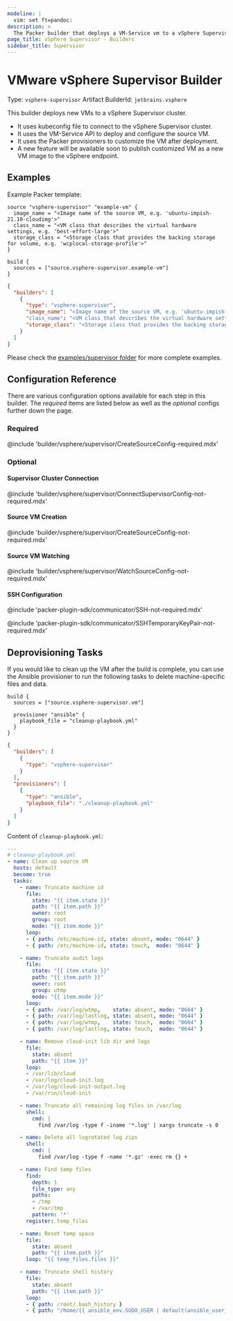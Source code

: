 ```yaml
---
modeline: |
  vim: set ft=pandoc:
description: >
  The Packer builder that deploys a VM-Service vm to a vSphere Supervisor cluster.
page_title: vSphere Supervisor - Builders
sidebar_title: Supervisor
---
```


# VMware vSphere Supervisor Builder

Type: `vsphere-supervisor`
Artifact BuilderId: `jetbrains.vsphere`

This builder deploys new VMs to a vSphere Supervisor cluster.

- It uses kubeconfig file to connect to the vSphere Supervisor cluster.
- It uses the VM-Service API to deploy and configure the source VM.
- It uses the Packer provisioners to customize the VM after deployment.
- A new feature will be available soon to publish customized VM as a new VM image to the vSphere endpoint.

## Examples

Example Packer template:

<Tabs>
<Tab heading="HCL2">

```hcl
source "vsphere-supervisor" "example-vm" {
  image_name = "<Image name of the source VM, e.g. 'ubuntu-impish-21.10-cloudimg'>"
  class_name = "<VM class that describes the virtual hardware settings, e.g. 'best-effort-large'>"
  storage_class = "<Storage class that provides the backing storage for volume, e.g. 'wcplocal-storage-profile'>"
}

build {
  sources = ["source.vsphere-supervisor.example-vm"]
}
```

</Tab>
<Tab heading="JSON">

```json
{
  "builders": [
    {
      "type": "vsphere-supervisor",
      "image_name": "<Image name of the source VM, e.g. 'ubuntu-impish-21.10-cloudimg'>"
      "class_name": "<VM class that describes the virtual hardware settings, e.g. 'best-effort-large'>",
      "storage_class": "<Storage class that provides the backing storage for volume, e.g. 'wcplocal-storage-profile'>"
    }
  ]
}
```

</Tab>
</Tabs>

Please check the [examples/supervisor folder](https://github.com/hashicorp/packer-plugin-vsphere/tree/main/builder/vsphere/examples/supervisor) for more complete examples.

## Configuration Reference
There are various configuration options available for each step in this builder. The _required_ items are listed below as well as the _optional_ configs further down the page.

### Required

@include 'builder/vsphere/supervisor/CreateSourceConfig-required.mdx'

### Optional

#### Supervisor Cluster Connection

@include 'builder/vsphere/supervisor/ConnectSupervisorConfig-not-required.mdx'

#### Source VM Creation

@include 'builder/vsphere/supervisor/CreateSourceConfig-not-required.mdx'

#### Source VM Watching

@include 'builder/vsphere/supervisor/WatchSourceConfig-not-required.mdx'

#### SSH Configuration

@include 'packer-plugin-sdk/communicator/SSH-not-required.mdx'

@include 'packer-plugin-sdk/communicator/SSHTemporaryKeyPair-not-required.mdx'

## Deprovisioning Tasks

If you would like to clean up the VM after the build is complete, you can use the Ansible provisioner to run the following tasks to delete machine-specific files and data.

<Tabs>
<Tab heading="HCL2">

```hcl
build {
  sources = ["source.vsphere-supervisor.vm"]

  provisioner "ansible" {
    playbook_file = "cleanup-playbook.yml"
  }
}
```

</Tab>
<Tab heading="JSON">

```json
{
  "builders": [
    {
      "type": "vsphere-supervisor"
    }
  ],
  "provisioners": [
    {
      "type": "ansible",
      "playbook_file": "./cleanup-playbook.yml"
    }
  ]
}
```

</Tab>
</Tabs>

Content of `cleanup-playbook.yml`:

```yaml
---
# cleanup-playbook.yml
- name: Clean up source VM
  hosts: default
  become: true
  tasks:
    - name: Truncate machine id
      file:
        state: "{{ item.state }}"
        path: "{{ item.path }}"
        owner: root
        group: root
        mode: "{{ item.mode }}"
      loop:
      - { path: /etc/machine-id, state: absent, mode: "0644" }
      - { path: /etc/machine-id, state: touch,  mode: "0644" }

    - name: Truncate audit logs
      file:
        state: "{{ item.state }}"
        path: "{{ item.path }}"
        owner: root
        group: utmp
        mode: "{{ item.mode }}"
      loop:
      - { path: /var/log/wtmp,    state: absent, mode: "0664" }
      - { path: /var/log/lastlog, state: absent, mode: "0644" }
      - { path: /var/log/wtmp,    state: touch,  mode: "0664" }
      - { path: /var/log/lastlog, state: touch,  mode: "0644" }

    - name: Remove cloud-init lib dir and logs
      file:
        state: absent
        path: "{{ item }}"
      loop:
      - /var/lib/cloud
      - /var/log/cloud-init.log
      - /var/log/cloud-init-output.log
      - /var/run/cloud-init

    - name: Truncate all remaining log files in /var/log
      shell:
        cmd: |
          find /var/log -type f -iname '*.log' | xargs truncate -s 0

    - name: Delete all logrotated log zips
      shell:
        cmd: |
          find /var/log -type f -name '*.gz' -exec rm {} +

    - name: Find temp files
      find:
        depth: 1
        file_type: any
        paths:
        - /tmp
        - /var/tmp
        pattern: '*'
      register: temp_files

    - name: Reset temp space
      file:
        state: absent
        path: "{{ item.path }}"
      loop: "{{ temp_files.files }}"

    - name: Truncate shell history
      file:
        state: absent
        path: "{{ item.path }}"
      loop:
      - { path: /root/.bash_history }
      - { path: "/home/{{ ansible_env.SUDO_USER | default(ansible_user_id) }}/.bash_history" }
```
